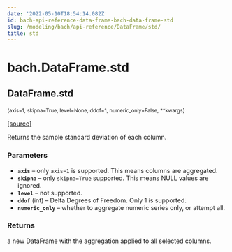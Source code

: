 ```yaml
---
date: '2022-05-10T18:54:14.082Z'
id: bach-api-reference-data-frame-bach-data-frame-std
slug: /modeling/bach/api-reference/DataFrame/std/
title: std
---
```


# bach.DataFrame.std

<div className="method">

## <span className="additional-name">DataFrame.</span><span className="name">std</span>

<small className="parameter-list">(<span className="parameter" id="axis">axis=1</span>, <span className="parameter" id="skipna">skipna=True</span>, <span className="parameter" id="level">level=None</span>, <span className="parameter" id="ddof">ddof=1</span>, <span className="parameter" id="numeric_only">numeric_only=False</span>, <span className="parameter" id="**">\*\*kwargs</span></small>)


&#8203;<span className="view-source">[[source]](https://github.com/objectiv/objectiv-analytics/blob/main/bach/bach/dataframe.py)</span>

<div className="content">

Returns the sample standard deviation of each column.


### Parameters

* **`axis`** – only `axis=1` is supported. This means columns are aggregated.
* **`skipna`** – only `skipna=True` supported. This means NULL values are ignored.
* **`level`** – not supported.
* **`ddof`** (int) – Delta Degrees of Freedom. Only 1 is supported.
* **`numeric_only`** – whether to aggregate numeric series only, or attempt all.



### Returns

a new DataFrame with the aggregation applied to all selected columns.



</div>


</div>
